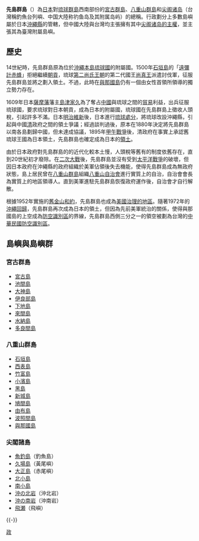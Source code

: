 
{{japanese|japanese=先島諸島|kana=さきしましょとう|romaji=Sakishima shotō}}
'''先島群島'''（{{lang-ja|'''先島諸島'''}}）為[[日本|日本]]對[[琉球群島|琉球群島]]西南部份的[[宮古群島|宮古群島]]、[[八重山群島|八重山群島]]和[[尖阁诸岛|尖阁诸岛]]（台灣稱釣魚台列嶼、中国大陸称钓鱼岛及其附属岛屿）的總稱。行政劃分上多數島嶼屬於日本[[沖繩縣|沖繩縣]]的管轄，但中國大陸與台灣均主張擁有其中[[釣魚台列嶼主權問題|尖阁诸岛的主權]]，並主張其為臺灣附屬島嶼。

==歷史==
14世紀時，先島群島原為位於[[沖繩本島|沖繩本島]][[琉球國|琉球國]]的附屬國。1500年[[石垣島|石垣島]]的「[[遠彌計赤蜂|遠彌計赤蜂]]」拒絕繼續[[朝貢|朝貢]]，琉球[[第二尚氏王朝|第二尚氏王朝]]的第二代國王[[尚真王|尚真王]]派遣討伐軍，征服先島群島並將之劃入領土。不過，此時在[[與那國島|與那國島]]仍有一個由女性首領所領導的獨立勢力存在。

1609年日本[[薩摩藩|薩摩藩]]藩主[[島津家久|島津家久]]為了奪占[[中國|中國]]與琉球之間的[[貿易|貿易]]利益，出兵征服琉球國，要求琉球對日本朝貢，成為日本的附屬國，琉球國在先島群島上徵收人頭稅，引起許多不滿。日本[[明治維新|明治維新]]後，日本進行[[琉球處分|琉球處分]]，將琉球改設沖繩縣，引起與中國[[清|清]]政府之間的領土爭議；經過談判過後，原本在1880年決定將先島群島以南各島劃歸中國，但未達成協議，1895年[[甲午戰爭|甲午戰爭]]後，清政府在事實上承認舊琉球王國為日本領土，先島群島也確定成為日本的[[領土|領土]]。

由於日本政府對先島群島的的近代化較本土慢，人頭稅等舊有的制度依舊存在，直到20世紀初才廢除。在[[二次大戰|二次大戰]]後，先島群島並沒有受到[[太平洋戰爭|太平洋戰爭]]的破壞，但因日本政府在沖繩縣的政府組織於美軍佔領後失去機能，使得先島群島成為無政府狀態，島上居民曾在[[八重山群島|八重山群島]]組織[[八重山自治會|八重山自治會]]進行實質上的自治，自治會會長為實質上的地區領導人。直到美軍進駐先島群島恢復政府運作後，自治會才自行解散。

根據1952年實施的[[舊金山和約|舊金山和約]]，先島群島也成為[[美國治理琉球時期|美國治理的地區]]。隨著1972年的[[沖繩回歸|沖繩回歸]]，先島群島再次成為日本的領土，但因為先前美軍統治的關係，使得與那國島的上空成為[[防空識別區|防空識別區]]的界線，先島群島西側三分之一的領空被劃為台灣的[[中華民國防空識別區|中華民國防空識別區]]。

==島嶼與島嶼群==
===宮古群島===
*[[宮古島|宮古島]]
*[[池間島|池間島]]
*[[大神島|大神島]]
*[[伊良部島|伊良部島]]
*[[下地島|下地島]]
*[[來間島|來間島]]
*[[水納島_(宮古群島)|水納島]]
*[[多良間島|多良間島]]

===八重山群島===
*[[石垣島|石垣島]]
*[[西表島|西表島]]
*[[竹富島|竹富島]]
*[[小濱島|小濱島]]
*[[黑島_(八重山群島)|黑島]]
*[[新城島|新城島]]
*[[鳩間島|鳩間島]]
*[[由布島|由布島]]
*[[波照間島|波照間島]]
*[[與那國島|與那國島]]

===尖閣諸島===
{{see also|釣魚台列嶼主權問題}}
* [[魚釣島|魚釣島]]（釣魚島）
* [[久場島|久場島]]（黃尾嶼）
* [[大正島|大正島]]（赤尾嶼）
* [[北小島|北小島]]
* [[南小島|南小島]]
* [[沖北岩|沖の北岩]]（沖北岩）
* [[沖南岩|沖の南岩]]（沖南岩）
* [[飛嶼|飛瀬]]（飛嶼）

{{-}}
{{日本地理區劃}}

{{Authority control}}
[[Category:琉球群岛|政]]